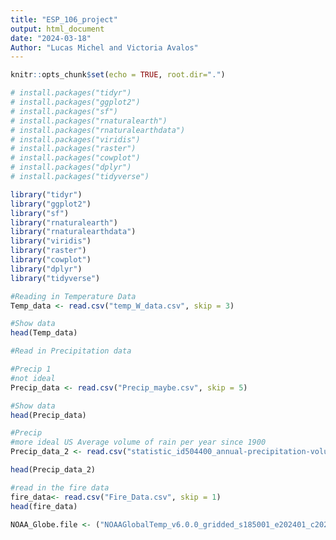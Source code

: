```yaml
---
title: "ESP_106_project"
output: html_document
date: "2024-03-18"
Author: "Lucas Michel and Victoria Avalos"
---
```


```r
knitr::opts_chunk$set(echo = TRUE, root.dir=".")
```

```r
# install.packages("tidyr")
# install.packages("ggplot2")
# install.packages("sf")
# install.packages("rnaturalearth")
# install.packages("rnaturalearthdata")
# install.packages("viridis")
# install.packages("raster")
# install.packages("cowplot")
# install.packages("dplyr")
# install.packages("tidyverse")

```

```r
library("tidyr")
library("ggplot2")
library("sf")
library("rnaturalearth")
library("rnaturalearthdata")
library("viridis")
library("raster")
library("cowplot")
library("dplyr")
library("tidyverse")

```


```r
#Reading in Temperature Data 
Temp_data <- read.csv("temp_W_data.csv", skip = 3)

#Show data 
head(Temp_data)

```

```r
#Read in Precipitation data 

#Precip 1 
#not ideal 
Precip_data <- read.csv("Precip_maybe.csv", skip = 5)

#Show data
head(Precip_data)

#Precip
#more ideal US Average volume of rain per year since 1900
Precip_data_2 <- read.csv("statistic_id504400_annual-precipitation-volume-in-the-united-states-1900-2023.csv", skip = 2)

head(Precip_data_2)

```

```r
#read in the fire data
fire_data<- read.csv("Fire_Data.csv", skip = 1)
head(fire_data)

```

```r
NOAA_Globe.file <- ("NOAAGlobalTemp_v6.0.0_gridded_s185001_e202401_c20240208T152650 (1).nc")

```
